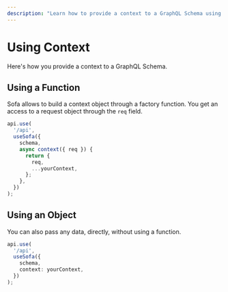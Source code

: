 ```yaml
---
description: "Learn how to provide a context to a GraphQL Schema using Sofa. Use a factory function or pass data directly to create your context object. #GraphQL #Sofa"
---
```

# Using Context

Here's how you provide a context to a GraphQL Schema.

## Using a Function

Sofa allows to build a context object through a factory function. You get an access to a request object through the `req` field.

```typescript
api.use(
  '/api',
  useSofa({
    schema,
    async context({ req }) {
      return {
        req,
        ...yourContext,
      };
    },
  })
);
```

## Using an Object

You can also pass any data, directly, without using a function.

```typescript
api.use(
  '/api',
  useSofa({
    schema,
    context: yourContext,
  })
);
```
